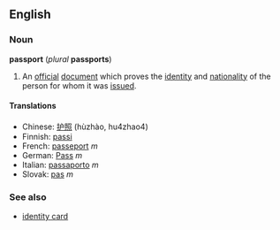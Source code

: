 ==English==
===Noun===
'''passport''' (''plural'' '''passports''')

# An [[official]] [[document]] which proves the [[identity]] and [[nationality]] of the person for whom it was [[issue]]d.

====Translations====
*Chinese: [[护照]] (hùzhào, hu4zhao4)
*Finnish: [[passi]]
*French: [[passeport]] ''m''
*German: [[Pass#German|Pass]] ''m''
*Italian: [[passaporto]] ''m''
*Slovak: [[pas]] ''m''

===See also===
*[[identity card]]